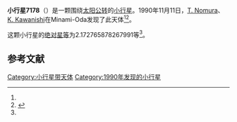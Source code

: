 {{Infobox planet
| bgcolour = #FFFFC0
| name = 7178 Ikuookamoto
| symbol = 
| image = 
| caption = 
| discovery = yes
| discovery_ref = 
| discoverer = [[T._Nomura|T. Nomura]]、[[K._Kawanishi|K. Kawanishi]]
| discovery_site = [[Minami-Oda|Minami-Oda]] 
| discovered = 1990年11月11日
| designations = yes
| mp_name = 
| named_after = 
| alt_names = 1990 VA3/ 1976 QK / 1992 GQ5 / 1995 BH12
| mp_category = [[主带小行星|主带小行星]]
| orbit_ref = <ref name="a">[http://ssd.jpl.nasa.gov/sbdb.cgi?sstr=7178 7178 Ikuookamoto] {{Wayback|url=http://ssd.jpl.nasa.gov/sbdb.cgi?sstr=7178 |date=20201124023426 }}，小行星數據庫瀏覽器（JPL Small-Body Database Browser）－[[美国国家航空航天局|美国国家航空航天局]]喷气推进实验室</ref>
| epoch = 2456400.5 (2013年4月18日更新)
| aphelion = {{convert|2.707249307067578|AU|km|3|abbr=on|lk=out}}
| perihelion = {{convert|1.814344418207871|AU|km|3|abbr=on}}
| semimajor = {{convert|2.260796862637724|AU|km|3|abbr=on}}
| eccentricity = 0.197475701
| period = 1241.625832 [[日|日]]<br />3.4[[儒略年|儒略年]]
| avg_speed = 
| inclination = 1.886835729913665
| asc_node = 338.4211017415982
| mean_anomaly = 
| arg_peri = 2.172765878267991
| satellites = 
| physical_characteristics = yes
| dimensions = 
| mass = 
| density = 
| surface_grav = 
| escape_velocity = 
| sidereal_day = 
| axial_tilt = 
| pole_ecliptic_lat = 
| pole_ecliptic_lon = 
| albedo = 
| temperatures= 
| temp_name1 = 
| mean_temp_1 = 
| max_temp_1 = 
| temp_name2 = 
| max_temp_2 = 
| spectral_type = 
| abs_magnitude = 2.172765878267991
}}

'''小行星7178'''（{{lang-en|7178 Ikuookamoto}}）是一颗围绕[[太阳|太阳]][[公转|公转]]的[[小行星|小行星]]。1990年11月11日，[[T._Nomura|T. Nomura]]、[[K._Kawanishi|K. Kawanishi]]在Minami-Oda发现了此天体<ref name="a" /><ref>{{cite news|title=小行星列表|url=http://cfa-www.harvard.edu/iau/lists/NumberedMPs.txt|accessdate=2013-07-08|newspaper=哈佛大学|archive-date=2008-05-17|archive-url=https://web.archive.org/web/20080517010638/http://cfa-www.harvard.edu/iau/lists/NumberedMPs.txt|dead-url=no}}</ref>。

这颗小行星的[[绝对星等|绝对星等]]为2.172765878267991等<ref name="a" />。

==参考文献==
{{reflist}}
{{Minor Planet Number|[[小行星7177|小行星7177]]|[[小行星7179|小行星7179]]}}

{{小天体}}

[[Category:小行星带天体|Category:小行星带天体]]
[[Category:1990年发现的小行星|Category:1990年发现的小行星]]

{{asteroid-stub}}